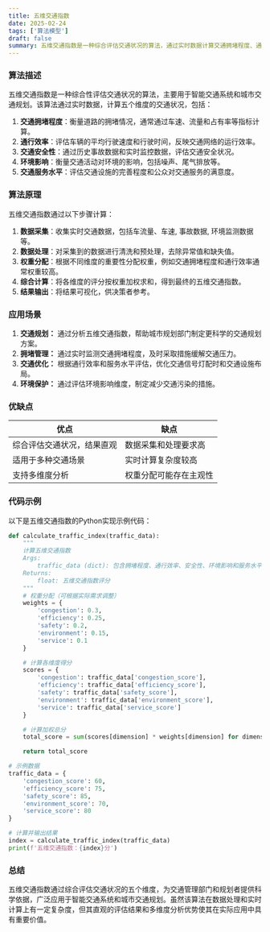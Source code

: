 ```yaml
---
title: 五维交通指数
date: 2025-02-24
tags: ['算法模型']
draft: false
summary: 五维交通指数是一种综合评估交通状况的算法，通过实时数据计算交通拥堵程度、通行效率、交通安全性、环境影响和交通服务水平，广泛应用于智能交通系统和城市交通规划。
---
```


### 算法描述

五维交通指数是一种综合性评估交通状况的算法，主要用于智能交通系统和城市交通规划。该算法通过实时数据，计算五个维度的交通状况，包括：

1. **交通拥堵程度**：衡量道路的拥堵情况，通常通过车速、流量和占有率等指标计算。
2. **通行效率**：评估车辆的平均行驶速度和行驶时间，反映交通网络的运行效率。
3. **交通安全性**：通过历史事故数据和实时监控数据，评估交通安全状况。
4. **环境影响**：衡量交通活动对环境的影响，包括噪声、尾气排放等。
5. **交通服务水平**：评估交通设施的完善程度和公众对交通服务的满意度。

### 算法原理

五维交通指数通过以下步骤计算：

1. **数据采集**：收集实时交通数据，包括车流量、车速, 事故数据, 环境监测数据等。
2. **数据处理**：对采集到的数据进行清洗和预处理，去除异常值和缺失值。
3. **权重分配**：根据不同维度的重要性分配权重，例如交通拥堵程度和通行效率通常权重较高。
4. **综合计算**：将各维度的评分按权重加权求和，得到最终的五维交通指数。
5. **结果输出**：将结果可视化，供决策者参考。

### 应用场景

1. **交通规划：** 通过分析五维交通指数，帮助城市规划部门制定更科学的交通规划方案。
2. **拥堵管理：** 通过实时监测交通拥堵程度，及时采取措施缓解交通压力。
3. **交通优化：** 根据通行效率和服务水平评估，优化交通信号灯配时和交通设施布局。
4. **环境保护：** 通过评估环境影响维度，制定减少交通污染的措施。

### 优缺点

| 优点                       | 缺点                   |
| -------------------------- | ---------------------- |
| 综合评估交通状况，结果直观 | 数据采集和处理要求高   |
| 适用于多种交通场景         | 实时计算复杂度较高     |
| 支持多维度分析             | 权重分配可能存在主观性 |

### 代码示例

以下是五维交通指数的Python实现示例代码：

```python
def calculate_traffic_index(traffic_data):
    """
    计算五维交通指数
    Args:
        traffic_data (dict): 包含拥堵程度、通行效率、安全性、环境影响和服务水平的数据
    Returns:
        float: 五维交通指数评分
    """
    # 权重分配（可根据实际需求调整）
    weights = {
        'congestion': 0.3,
        'efficiency': 0.25,
        'safety': 0.2,
        'environment': 0.15,
        'service': 0.1
    }

    # 计算各维度得分
    scores = {
        'congestion': traffic_data['congestion_score'],
        'efficiency': traffic_data['efficiency_score'],
        'safety': traffic_data['safety_score'],
        'environment': traffic_data['environment_score'],
        'service': traffic_data['service_score']
    }

    # 计算加权总分
    total_score = sum(scores[dimension] * weights[dimension] for dimension in scores)

    return total_score

# 示例数据
traffic_data = {
    'congestion_score': 60,
    'efficiency_score': 75,
    'safety_score': 85,
    'environment_score': 70,
    'service_score': 80
}

# 计算并输出结果
index = calculate_traffic_index(traffic_data)
print(f'五维交通指数：{index}分')
```

### 总结

五维交通指数通过综合评估交通状况的五个维度，为交通管理部门和规划者提供科学依据，广泛应用于智能交通系统和城市交通规划。虽然该算法在数据处理和实时计算上有一定复杂度，但其直观的评估结果和多维度分析优势使其在实际应用中具有重要价值。
